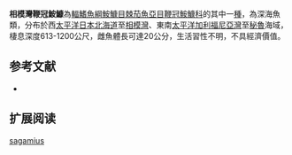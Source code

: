 {{Speciesbox
| name = 相模灣鞭冠鮟鱇
| image = 
| image_width = 250px
| image_caption = 
| status = NE
| status_system = IUCN3.1
| genus = Himantolophus
| species = sagamius
| authority = [[Tanaka|Tanaka]], 1918
| synonyms = *''Corynolophus sagamius,Tanaka, 1918''
}}
'''相模灣鞭冠鮟鱇'''為[[輻鰭魚綱|輻鰭魚綱]][[鮟鱇目|鮟鱇目]][[棘茄魚亞目|棘茄魚亞目]][[鞭冠鮟鱇科|鞭冠鮟鱇科]]的其中一[[種|種]]，為深海魚類，分布於西[[太平洋|太平洋]][[日本|日本]][[北海道|北海道]]至[[相模灣|相模灣]]、東南[[太平洋|太平洋]][[加利福尼亞灣|加利福尼亞灣]]至[[秘魯|秘魯]]海域，棲息深度613-1200公尺，雌魚體長可達20公分，生活習性不明，不具經濟價值。
==参考文献==
*{{FishBase_species|genus=Himantolophus|species=sagamius|year=2014|month=2}}

== 扩展阅读 ==
{{refbegin}}
{{wikispecies-inline|Himantolophus sagamius|相模灣鞭冠鮟鱇}}
{{refend}}
{{Taxonbar|from=Q4016818}}

[[Category:鞭冠鮟鱇屬|sagamius]]


{{魚類小作品}}